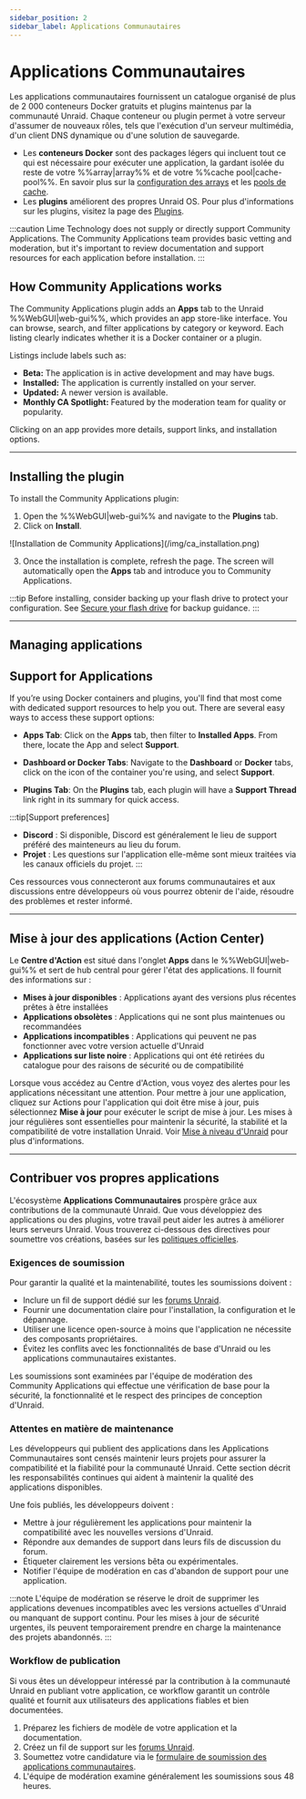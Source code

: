 ```yaml
---
sidebar_position: 2
sidebar_label: Applications Communautaires
---
```



# Applications Communautaires

Les applications communautaires fournissent un catalogue organisé de plus de 2 000 conteneurs Docker gratuits et plugins maintenus par la communauté Unraid. Chaque conteneur ou plugin permet à votre serveur d'assumer de nouveaux rôles, tels que l'exécution d'un serveur multimédia, d'un client DNS dynamique ou d'une solution de sauvegarde.

- Les **conteneurs Docker** sont des packages légers qui incluent tout ce qui est nécessaire pour exécuter une application, la gardant isolée du reste de votre %%array|array%% et de votre %%cache pool|cache-pool%%.  En savoir plus sur la [configuration des arrays](../manage-storage/array-configuration.mdx) et les [pools de cache](../manage-storage/cache-pools.mdx).
- Les **plugins** améliorent des propres Unraid OS. Pour plus d'informations sur les plugins, visitez la page des [Plugins](../customize-your-experience/plugins.mdx).

:::caution
Lime Technology does not supply or directly support Community Applications. The Community Applications team provides basic vetting and moderation, but it's important to review documentation and support resources for each application before installation.
:::

## How Community Applications works

The Community Applications plugin adds an **Apps** tab to the Unraid %%WebGUI|web-gui%%, which provides an app store-like interface. You can browse, search, and filter applications by category or keyword. Each listing clearly indicates whether it is a Docker container or a plugin.

Listings include labels such as:

- **Beta:** The application is in active development and may have bugs.
- **Installed:** The application is currently installed on your server.
- **Updated:** A newer version is available.
- **Monthly CA Spotlight:** Featured by the moderation team for quality or popularity.

Clicking on an app provides more details, support links, and installation options.

---

## Installing the plugin

To install the Community Applications plugin:

1. Open the %%WebGUI|web-gui%% and navigate to the **Plugins** tab.
2. Click on **Install**.

<div style={{ margin: 'auto', maxWidth: '714px', display: 'flex', flexDirection: 'column', alignItems: 'center' }}>
  ![Installation de Community Applications](/img/ca_installation.png)
</div>

3. Once the installation is complete, refresh the page. The screen will automatically open the **Apps** tab and introduce you to Community Applications.

:::tip
Before installing, consider backing up your flash drive to protect your configuration. See [Secure your flash drive](../../system-administration/secure-your-server/secure-your-flash-drive.mdx) for backup guidance.
:::

---

## Managing applications

<Tabs>
  <TabItem value="Installation des applications" label="Installation des applications">
    <CommunityAppsInstalling />
  </TabItem>

  <TabItem value="Suppression des applications" label="Suppression des applications">
    <CommunityAppsRemoving />
  </TabItem>

  <TabItem value="Réinstallation des applications" label="Réinstallation des applications">
    <CommunityAppsReinstalling />
  </TabItem>
</Tabs>

## Support for Applications

If you’re using Docker containers and plugins, you'll find that most come with dedicated support resources to help you out. There are several easy ways to access these support options:

- **Apps Tab**: Click on the **Apps** tab, then filter to **Installed Apps**. From there, locate the App and select **Support**.

- **Dashboard or Docker Tabs**: Navigate to the **Dashboard** or **Docker** tabs, click on the icon of the container you're using, and select **Support**.

- **Plugins Tab**: On the **Plugins** tab, each plugin will have a **Support Thread** link right in its summary for quick access.

:::tip[Support preferences]

- **Discord** : Si disponible, Discord est généralement le lieu de support préféré des mainteneurs au lieu du forum.
- **Projet** : Les questions sur l'application elle-même sont mieux traitées via les canaux officiels du projet.
  :::

Ces ressources vous connecteront aux forums communautaires et aux discussions entre développeurs où vous pourrez obtenir de l'aide, résoudre des problèmes et rester informé.

---

## Mise à jour des applications (Action Center)

Le **Centre d'Action** est situé dans l'onglet **Apps** dans le %%WebGUI|web-gui%% et sert de hub central pour gérer l'état des applications. Il fournit des informations sur :

- **Mises à jour disponibles** : Applications ayant des versions plus récentes prêtes à être installées
- **Applications obsolètes** : Applications qui ne sont plus maintenues ou recommandées
- **Applications incompatibles** : Applications qui peuvent ne pas fonctionner avec votre version actuelle d'Unraid
- **Applications sur liste noire** : Applications qui ont été retirées du catalogue pour des raisons de sécurité ou de compatibilité

Lorsque vous accédez au Centre d'Action, vous voyez des alertes pour les applications nécessitant une attention. Pour mettre à jour une application, cliquez sur Actions pour l'application qui doit être mise à jour, puis sélectionnez **Mise à jour** pour exécuter le script de mise à jour. Les mises à jour régulières sont essentielles pour maintenir la sécurité, la stabilité et la compatibilité de votre installation Unraid. Voir [Mise à niveau d'Unraid](../../system-administration/maintain-and-update/upgrading-unraid.mdx) pour plus d'informations.

---

## Contribuer vos propres applications

L'écosystème **Applications Communautaires** prospère grâce aux contributions de la communauté Unraid. Que vous développiez des applications ou des plugins, votre travail peut aider les autres à améliorer leurs serveurs Unraid. Vous trouverez ci-dessous des directives pour soumettre vos créations, basées sur les [politiques officielles](https://forums.unraid.net/topic/87144-ca-application-policies-notes/).

### Exigences de soumission

Pour garantir la qualité et la maintenabilité, toutes les soumissions doivent :

- Inclure un fil de support dédié sur les [forums Unraid](https://forums.unraid.net/).
- Fournir une documentation claire pour l'installation, la configuration et le dépannage.
- Utiliser une licence open-source à moins que l'application ne nécessite des composants propriétaires.
- Évitez les conflits avec les fonctionnalités de base d'Unraid ou les applications communautaires existantes.

Les soumissions sont examinées par l'équipe de modération des Community Applications qui effectue une vérification de base pour la sécurité, la fonctionnalité et le respect des principes de conception d'Unraid.

### Attentes en matière de maintenance

Les développeurs qui publient des applications dans les Applications Communautaires sont censés maintenir leurs projets pour assurer la compatibilité et la fiabilité pour la communauté Unraid. Cette section décrit les responsabilités continues qui aident à maintenir la qualité des applications disponibles.

Une fois publiés, les développeurs doivent :

- Mettre à jour régulièrement les applications pour maintenir la compatibilité avec les nouvelles versions d'Unraid.
- Répondre aux demandes de support dans leurs fils de discussion du forum.
- Étiqueter clairement les versions bêta ou expérimentales.
- Notifier l'équipe de modération en cas d'abandon de support pour une application.

:::note
L'équipe de modération se réserve le droit de supprimer les applications devenues incompatibles avec les versions actuelles d'Unraid ou manquant de support continu. Pour les mises à jour de sécurité urgentes, ils peuvent temporairement prendre en charge la maintenance des projets abandonnés.
:::

### Workflow de publication

Si vous êtes un développeur intéressé par la contribution à la communauté Unraid en publiant votre application, ce workflow garantit un contrôle qualité et fournit aux utilisateurs des applications fiables et bien documentées.

1. Préparez les fichiers de modèle de votre application et la documentation.
2. Créez un fil de support sur les [forums Unraid](https://forums.unraid.net/).
3. Soumettez votre candidature via le [formulaire de soumission des applications communautaires](https://form.asana.com/?k=qtIUrf5ydiXvXzPI57BiJw\&d=714739274360802).
4. L'équipe de modération examine généralement les soumissions sous 48 heures.
